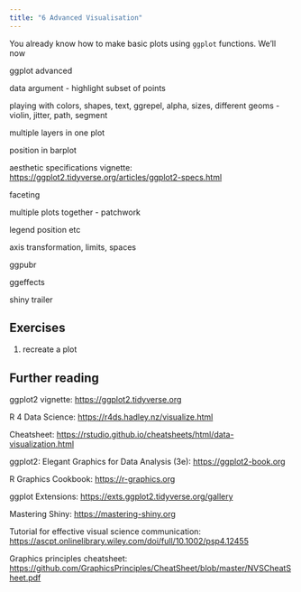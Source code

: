 ```yaml
---
title: "6 Advanced Visualisation"
---
```


You already know how to make basic plots using `ggplot` functions. We'll now

ggplot advanced

data argument - highlight subset of points

playing with colors, shapes, text, ggrepel, alpha, sizes, different geoms - violin, jitter, path, segment

multiple layers in one plot

position in barplot

aesthetic specifications vignette: [https://ggplot2.tidyverse.org/articles/ggplot2-specs.html](#0)

faceting

multiple plots together - patchwork

legend position etc

axis transformation, limits, spaces

ggpubr

ggeffects

shiny trailer

## Exercises

1.  recreate a plot

## Further reading

ggplot2 vignette: <https://ggplot2.tidyverse.org>

R 4 Data Science: [https://r4ds.hadley.nz/visualize.html](http://127.0.0.1:46175/#0 "https://r4ds.hadley.nz/visualize.html")

Cheatsheet: <https://rstudio.github.io/cheatsheets/html/data-visualization.html>

ggplot2: Elegant Graphics for Data Analysis (3e): <https://ggplot2-book.org>

R Graphics Cookbook: <https://r-graphics.org>

ggplot Extensions: <https://exts.ggplot2.tidyverse.org/gallery>

Mastering Shiny: <https://mastering-shiny.org>

Tutorial for effective visual science communication: <https://ascpt.onlinelibrary.wiley.com/doi/full/10.1002/psp4.12455>

Graphics principles cheatsheet: <https://github.com/GraphicsPrinciples/CheatSheet/blob/master/NVSCheatSheet.pdf>
